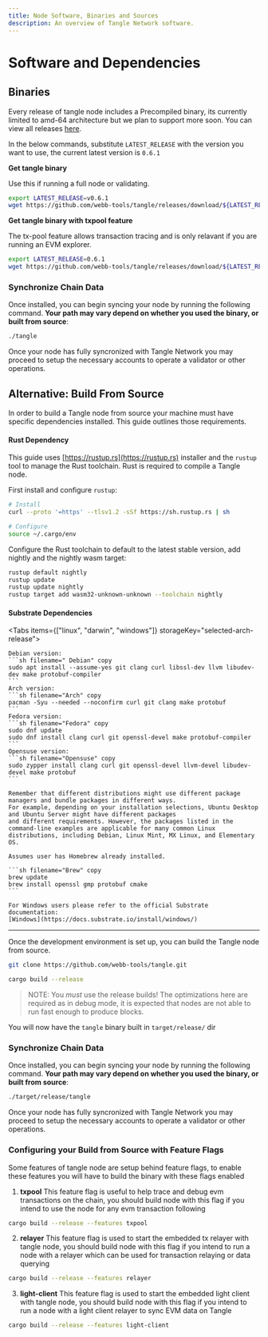 ```yaml
---
title: Node Software, Binaries and Sources
description: An overview of Tangle Network software.
---
```



# Software and Dependencies

## Binaries

Every release of tangle node includes a Precompiled binary, its currently limited to amd-64 architecture but we plan to
support more soon. You can view all releases [here](https://github.com/webb-tools/tangle/releases).

In the below commands, substitute `LATEST_RELEASE` with the version you want to use, the current latest version is `0.6.1`

**Get tangle binary**

Use this if running a full node or validating.

```sh filename="Get binary" copy
export LATEST_RELEASE=v0.6.1
wget https://github.com/webb-tools/tangle/releases/download/${LATEST_RELEASE}>/tangle-testnet-linux-amd64
```

**Get tangle binary with txpool feature**

The tx-pool feature allows transaction tracing and is only relavant if you are running an EVM explorer. 

```sh filename="Get binary txpool" copy
export LATEST_RELEASE=0.6.1
wget https://github.com/webb-tools/tangle/releases/download/${LATEST_RELEASE}/tangle-txpool-linux-amd64
```

### Synchronize Chain Data

Once installed, you can begin syncing your node by running the following command. **Your path may vary depend on whether you used the binary, or built from source**:

```sh filename="Syncing node" copy
./tangle
```

Once your node has fully syncronized with Tangle Network you may proceed to setup the
necessary accounts to operate a validator or other operations.

## Alternative: Build From Source

In order to build a Tangle node from source your machine must have specific dependencies installed. This guide
outlines those requirements.

#### Rust Dependency

This guide uses [https://rustup.rs](https://rustup.rs) installer and the `rustup` tool to manage the Rust toolchain. Rust is required to
compile a Tangle node.

First install and configure `rustup`:

```sh filename="Install Rust" copy
# Install
curl --proto '=https' --tlsv1.2 -sSf https://sh.rustup.rs | sh

# Configure
source ~/.cargo/env
```

Configure the Rust toolchain to default to the latest stable version, add nightly and the nightly wasm target:

```sh filename="Configure Rust" copy
rustup default nightly
rustup update
rustup update nightly
rustup target add wasm32-unknown-unknown --toolchain nightly
```

#### Substrate Dependencies

<Tabs items={["linux", "darwin", "windows"]} storageKey="selected-arch-release">
  <Tab>

    Debian version:
    ```sh filename=" Debian" copy
    sudo apt install --assume-yes git clang curl libssl-dev llvm libudev-dev make protobuf-compiler
    ```
    Arch version:
    ```sh filename="Arch" copy
    pacman -Syu --needed --noconfirm curl git clang make protobuf
    ```
    Fedora version:
    ```sh filename="Fedora" copy
    sudo dnf update
    sudo dnf install clang curl git openssl-devel make protobuf-compiler
    ```
    Opensuse version:
    ```sh filename="Opensuse" copy
    sudo zypper install clang curl git openssl-devel llvm-devel libudev-devel make protobuf
    ```

    Remember that different distributions might use different package managers and bundle packages in different ways.
    For example, depending on your installation selections, Ubuntu Desktop and Ubuntu Server might have different packages
    and different requirements. However, the packages listed in the command-line examples are applicable for many common Linux
    distributions, including Debian, Linux Mint, MX Linux, and Elementary OS.

  </Tab>
  <Tab>

    Assumes user has Homebrew already installed.

    ```sh filename="Brew" copy
    brew update
    brew install openssl gmp protobuf cmake
    ```

  </Tab>
  <Tab>

    For Windows users please refer to the official Substrate documentation:
    [Windows](https://docs.substrate.io/install/windows/)

  </Tab>
</Tabs>

---

Once the development environment is set up, you can build the Tangle node from source.

```sh filename="Clone repo" copy
git clone https://github.com/webb-tools/tangle.git
```

```sh filename="Build" copy
cargo build --release
```

> NOTE: You _must_ use the release builds! The optimizations here are required
> as in debug mode, it is expected that nodes are not able to run fast enough to produce blocks.

You will now have the `tangle` binary built in `target/release/` dir

### Synchronize Chain Data

Once installed, you can begin syncing your node by running the following command. **Your path may vary depend on whether you used the binary, or built from source**:

```sh filename="Syncing node" copy
./target/release/tangle
```

Once your node has fully syncronized with Tangle Network you may proceed to setup the
necessary accounts to operate a validator or other operations.

### Configuring your Build from Source with Feature Flags

Some features of tangle node are setup behind feature flags, to enable these features you will have to build the binary with these flags enabled

1. **txpool**
   This feature flag is useful to help trace and debug evm transactions on the chain, you should build node with this flag if you intend to use the node for any evm transaction following

```sh filename="Build txpool" copy
cargo build --release --features txpool
```

2. **relayer**
   This feature flag is used to start the embedded tx relayer with tangle node, you should build node with this flag if you intend to run a node with a relayer which can be used for transaction relaying or data querying

```sh filename="Build relayer" copy
cargo build --release --features relayer
```

3. **light-client**
   This feature flag is used to start the embedded light client with tangle node, you should build node with this flag if you intend to run a node with a light client relayer to sync EVM data on Tangle

```sh filename="Build light" copy
cargo build --release --features light-client
```
